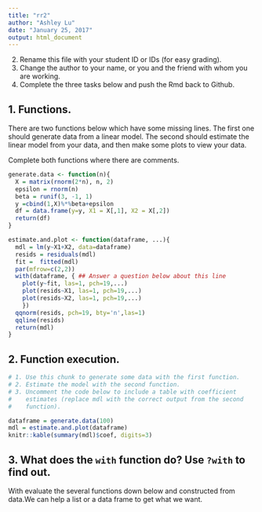```yaml
---
title: "rr2"
author: "Ashley Lu"
date: "January 25, 2017"
output: html_document
---
```


2. Rename this file with your student ID or IDs (for easy grading).
1. Change the author to your name, or you and the friend with whom you are working.
3. Complete the three tasks below and push the Rmd back to Github.


## 1. Functions.

There are two functions below which have some missing lines. The first one should generate
data from a linear model. The second
should estimate the linear model from your data, and then make some plots to view your data.

Complete both functions where there are comments.

```r
generate.data <- function(n){
  X = matrix(rnorm(2*n), n, 2)
  epsilon = rnorm(n)
  beta = runif(3, -1, 1) 
  y =cbind(1,X)%*%beta+epsilon
  df = data.frame(y=y, X1 = X[,1], X2 = X[,2])
  return(df)
}

estimate.and.plot <- function(dataframe, ...){
  mdl = lm(y~X1+X2, data=dataframe)
  resids = residuals(mdl)
  fit =  fitted(mdl)
  par(mfrow=c(2,2))
  with(dataframe, { ## Answer a question below about this line
    plot(y~fit, las=1, pch=19,...)
    plot(resids~X1, las=1, pch=19,...)
    plot(resids~X2, las=1, pch=19,...)
    })
  qqnorm(resids, pch=19, bty='n',las=1)
  qqline(resids)
  return(mdl)
}
```

## 2. Function execution.

```r
# 1. Use this chunk to generate some data with the first function. 
# 2. Estimate the model with the second function.
# 3. Uncomment the code below to include a table with coefficient 
#    estimates (replace mdl with the correct output from the second
#    function).

dataframe = generate.data(100)
mdl = estimate.and.plot(dataframe)
knitr::kable(summary(mdl)$coef, digits=3)
```

## 3. What does the `with` function do? Use `?with` to find out.
With evaluate the several functions down below and constructed from data.We can help a list or a data frame to get what we want. 
